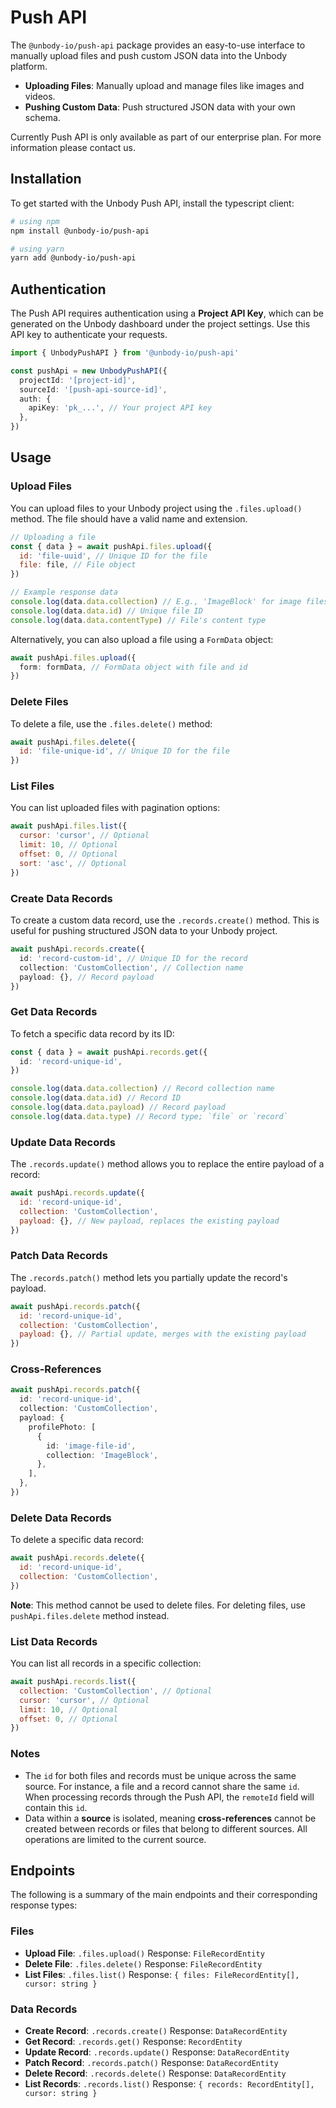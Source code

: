 
# Push API
The `@unbody-io/push-api` package provides an easy-to-use interface to manually upload files and push custom JSON data into the Unbody platform.

- **Uploading Files**: Manually upload and manage files like images and videos.
- **Pushing Custom Data**: Push structured JSON data with your own schema.

<Callout>
    Currently Push API is only available as part of our enterprise plan. For more information please contact us.
</Callout>

## Installation

To get started with the Unbody Push API, install the typescript client:

```bash
# using npm
npm install @unbody-io/push-api

# using yarn
yarn add @unbody-io/push-api
```

## Authentication

The Push API requires authentication using a **Project API Key**, which can be generated on the Unbody dashboard under the project settings. Use this API key to authenticate your requests.

```ts
import { UnbodyPushAPI } from '@unbody-io/push-api'

const pushApi = new UnbodyPushAPI({
  projectId: '[project-id]',
  sourceId: '[push-api-source-id]',
  auth: {
    apiKey: 'pk_...', // Your project API key
  },
})
```

## Usage

### Upload Files

You can upload files to your Unbody project using the `.files.upload()` method. The file should have a valid name and extension.

```js
// Uploading a file
const { data } = await pushApi.files.upload({
  id: 'file-uuid', // Unique ID for the file
  file: file, // File object
})

// Example response data
console.log(data.data.collection) // E.g., 'ImageBlock' for image files
console.log(data.data.id) // Unique file ID
console.log(data.data.contentType) // File's content type
```

Alternatively, you can also upload a file using a `FormData` object:

```ts
await pushApi.files.upload({
  form: formData, // FormData object with file and id
})
```

### Delete Files

To delete a file, use the `.files.delete()` method:

```js
await pushApi.files.delete({
  id: 'file-unique-id', // Unique ID for the file
})
```

### List Files

You can list uploaded files with pagination options:

```js
await pushApi.files.list({
  cursor: 'cursor', // Optional
  limit: 10, // Optional
  offset: 0, // Optional
  sort: 'asc', // Optional
})
```

### Create Data Records

To create a custom data record, use the `.records.create()` method. This is useful for pushing structured JSON data to your Unbody project.

```ts
await pushApi.records.create({
  id: 'record-custom-id', // Unique ID for the record
  collection: 'CustomCollection', // Collection name
  payload: {}, // Record payload
})
```

### Get Data Records

To fetch a specific data record by its ID:

```ts
const { data } = await pushApi.records.get({
  id: 'record-unique-id',
})

console.log(data.data.collection) // Record collection name
console.log(data.data.id) // Record ID
console.log(data.data.payload) // Record payload
console.log(data.data.type) // Record type; `file` or `record`
```

### Update Data Records

The `.records.update()` method allows you to replace the entire payload of a record:

```js
await pushApi.records.update({
  id: 'record-unique-id',
  collection: 'CustomCollection',
  payload: {}, // New payload, replaces the existing payload
})
```

### Patch Data Records

The `.records.patch()` method lets you partially update the record's payload.

```js
await pushApi.records.patch({
  id: 'record-unique-id',
  collection: 'CustomCollection',
  payload: {}, // Partial update, merges with the existing payload
})
```

### Cross-References

```ts
await pushApi.records.patch({
  id: 'record-unique-id',
  collection: 'CustomCollection',
  payload: {
    profilePhoto: [
      {
        id: 'image-file-id',
        collection: 'ImageBlock',
      },
    ],
  },
})
```

### Delete Data Records

To delete a specific data record:

```js
await pushApi.records.delete({
  id: 'record-unique-id',
  collection: 'CustomCollection',
})
```

**Note**: This method cannot be used to delete files. For deleting files, use `pushApi.files.delete` method instead.

### List Data Records

You can list all records in a specific collection:

```js
await pushApi.records.list({
  collection: 'CustomCollection', // Optional
  cursor: 'cursor', // Optional
  limit: 10, // Optional
  offset: 0, // Optional
})
```

### Notes

- The `id` for both files and records must be unique across the same source. For instance, a file and a record cannot share the same `id`. When processing records through the Push API, the `remoteId` field will contain this `id`.
- Data within a **source** is isolated, meaning **cross-references** cannot be created between records or files that belong to different sources. All operations are limited to the current source.

## Endpoints

The following is a summary of the main endpoints and their corresponding response types:

### Files

- **Upload File**: `.files.upload()`
Response: `FileRecordEntity`
- **Delete File**: `.files.delete()`
Response: `FileRecordEntity`
- **List Files**: `.files.list()`
Response: `{ files: FileRecordEntity[], cursor: string }`

### Data Records

- **Create Record**: `.records.create()`
Response: `DataRecordEntity`
- **Get Record**: `.records.get()`
Response: `RecordEntity`
- **Update Record**: `.records.update()`
Response: `DataRecordEntity`
- **Patch Record**: `.records.patch()`
Response: `DataRecordEntity`
- **Delete Record**: `.records.delete()`
Response: `DataRecordEntity`
- **List Records**: `.records.list()`
Response: `{ records: RecordEntity[], cursor: string }`
